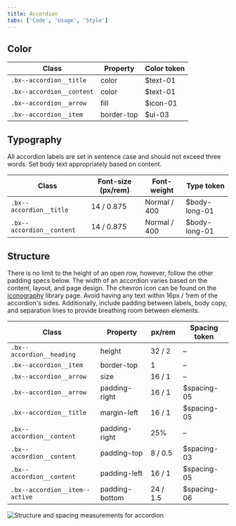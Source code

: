 ```yaml
---
title: Accordion
tabs: ['Code', 'Usage', 'Style']
---
```


## Color

| Class                         | Property   | Color token      |
| ----------------------------- | ---------- | ---------------- |
| `.bx--accordion__title`       | color      | $text-01       |
| `.bx--accordion__content`     | color      | $text-01       |
| `.bx--accordion__arrow`       | fill       | $icon-01       |
| `.bx--accordion__item`        | border-top | $ui-03         |

## Typography

All accordion labels are set in sentence case and should not exceed three words. Set body text appropriately based on content.

| Class                     | Font-size (px/rem) | Font-weight  | Type token     |
| ------------------------- | ------------------ | ------------ | -------------- |
| `.bx--accordion__title`   | 14 / 0.875         | Normal / 400 | $body-long-01|
| `.bx--accordion__content` | 14 / 0.875         | Normal / 400 | $body-long-01|

## Structure

There is no limit to the height of an open row, however, follow the other padding specs below. The width of an accordion varies based on the content, layout, and page design. The chevron icon can be found on the [iconography](/guidelines/iconography/library) library page. Avoid having any text within 16px / 1rem of the accordion's sides. Additionally, include padding between labels, body copy, and separation lines to provide breathing room between elements.

| Class                          | Property                   | px/rem     | Spacing token |
| ------------------------------ | -------------------------- | ---------- | ------------- |
| `.bx--accordion__heading`      | height                     | 32 / 2     | –             |
| `.bx--accordion__item`         | border-top                 | 1          | –             |
| `.bx--accordion__arrow`        | size                       | 16 / 1     | –             |
| `.bx--accordion__arrow`        | padding-right              | 16 / 1     | $spacing-05 |
| `.bx--accordion__title`        | margin-left                | 16 / 1     | $spacing-05 |
| `.bx--accordion__content`      | padding-right              | 25%        | –             |
| `.bx--accordion__content`      | padding-top                | 8 / 0.5    | $spacing-03 |
| `.bx--accordion__content`      | padding-left               | 16 / 1     | $spacing-05 |
| `.bx--accordion__item--active` | padding-bottom             | 24 / 1.5   | $spacing-06 |

<ImageComponent caption="Structure and spacing measurements for accordion | px / rem" fixed="default" zoom="true">

![Structure and spacing measurements for accordion](images/test1.png)

</ImageComponent>
